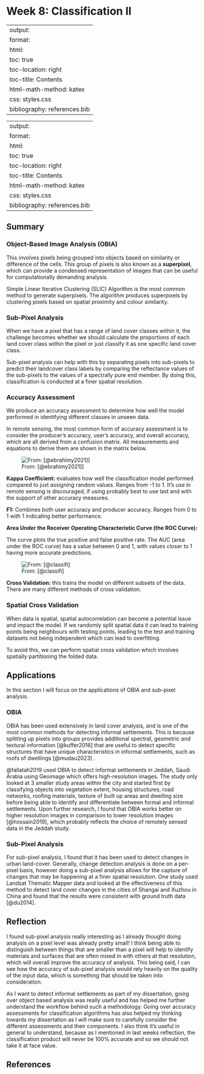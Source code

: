 # Week 8: Classification II

---
output:
  format:
  html:
toc: true
toc-location: right
toc-title: Contents
html-math-method: katex
css: styles.css
bibliography: references.bib
---

---
output:
  format:
  html:
toc: true
toc-location: right
toc-title: Contents
html-math-method: katex
css: styles.css
bibliography: references.bib
---

## Summary

### Object-Based Image Analysis (OBIA)

This involves pixels being grouped into objects based on similarity or difference of the cells. This group of pixels is also known as a **superpixel**, which can provide a condensed representation of images that can be useful for computationally demanding analysis.  

Simple Linear Iterative Clustering (SLIC) Algorithm is the most common method to generate superpixels. The algorithm produces superpixels by clustering pixels based on spatial proximity and colour similarity.

### Sub-Pixel Analysis

When we have a pixel that has a range of land cover classes within it, the challenge becomes whether we should calculate the proportions of each land cover class within the pixel or just classify it as one specific land cover class.

Sub-pixel analysis can help with this by separating pixels into sub-pixels to predict their landcover class labels by comparing the reflectance values of the sub-pixels to the values of a spectrally pure end member. By doing this, classification is conducted at a finer spatial resolution.

### Accuracy Assessment

We produce an accuracy assessment to determine how well the model performed in identifying different classes in unseen data.

In remote sensing, the most common form of accuracy assessment is to consider the producer's accuracy, user's accuracy, and overall accuracy, which are all derived from a confusion matrix. All measurements and equations to derive them are shown in the matrix below.

![From: [@ebrahimy2021]\]](accuracy_assessment_matrix.jpg)

**Kappa Coefficient:** evaluates how well the classification model performed compared to just assigning random values. Ranges from -1 to 1. It's use in remote sensing is discouraged, if using probably best to use last and with the support of other accuracy measures.

**F1:** Combines both user accuracy and producer accuracy. Ranges from 0 to 1 with 1 indicating better performance.

**Area Under the Receiver Operating Characteristic Curve (the ROC Curve):**

The curve plots the true positive and false positive rate. The AUC (area under the ROC curve) has a value between 0 and 1, with values closer to 1 having more accurate predictions.

![From: [@classifi]](roc_area.png){fig-align="center"}

**Cross Validation:** this trains the model on different subsets of the data. There are many different methods of cross validation.

### Spatial Cross Validation

When data is spatial, spatial autocorrelation can become a potential issue and impact the model. If we randomly split spatial data it can lead to training points being neighbours with testing points, leading to the test and training datasets not being independent which can lead to overfitting.

To avoid this, we can perform spatial cross validation which involves spatially partitioning the folded data.

## Applications

In this section I will focus on the applications of OBIA and sub-pixel analysis.

### **OBIA**

OBIA has been used extensively in land cover analysis, and is one of the most common methods for detecting informal settlements. This is because splitting up pixels into groups provides additional spectral, geometric and textural information [@kuffer2016] that are useful to detect specific structures that have unique characteristics in informal settlements, such as roofs of dwellings [@mudau2023] .

@fallatah2019 used OBIA to detect informal settlements in Jeddah, Saudi Arabia using Geoimage which offers high-resolution images. The study only looked at 3 smaller study areas within the city and started first by classifying objects into vegetation extent, housing structures, road networks, roofing materials, texture of built up areas and dwelling size before being able to identify and differentiate between formal and informal settlements. Upon further research, I found that OBIA works better on higher resolution images in comparison to lower resolution images [@hossain2019], which probably reflects the choice of remotely sensed data in the Jeddah study.

### Sub-Pixel Analysis

For sub-pixel analysis, I found that it has been used to detect changes in urban land-cover. Generally, change detection analysis is done on a per-pixel basis, however doing a sub-pixel analysis allows for the capture of changes that may be happening at a finer spatial resolution. One study used Landsat Thematic Mapper data and looked at the effectiveness of this method to detect land cover changes in the cities of Shangai and Xuzhou in China and found that the results were consistent with ground truth data [@du2014].

## Reflection

I found sub-pixel analysis really interesting as I already thought doing analysis on a pixel level was already pretty small! I think being able to distinguish between things that are smaller than a pixel will help to identify materials and surfaces that are often mixed in with others at that resolution, which will overall improve the accuracy of analysis. This being said, I can see how the accuracy of sub-pixel analysis would rely heavily on the quality of the input data, which is something that should be taken into consideration.

As I want to detect informal settlements as part of my dissertation, going over object based analysis was really useful and has helped me further understand the workflow behind such a methodology. Going over accuracy assessments for classification algorithms has also helped my thinking towards my dissertation as I will make sure to carefully consider the different assessments and their components. I also think it's useful in general to understand, because as I mentioned in last weeks reflection, the classification product will never be 100% accurate and so we should not take it at face value.

## References
